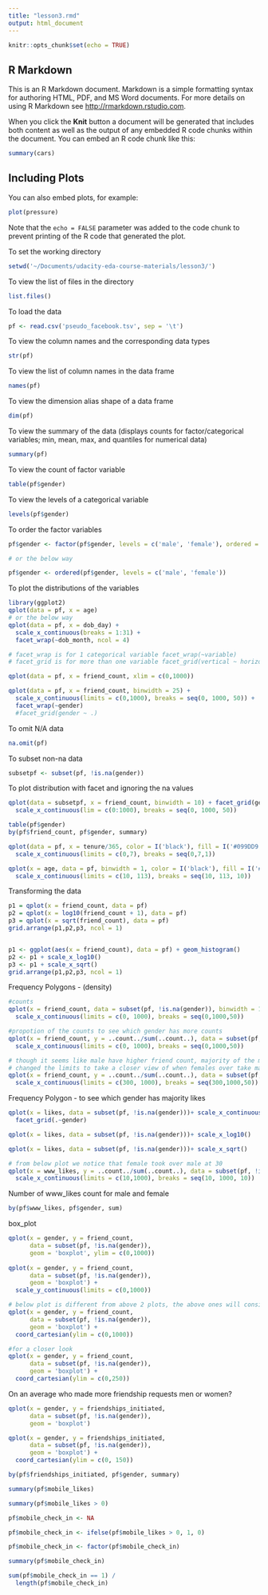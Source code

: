 ```yaml
---
title: "lesson3.rmd"
output: html_document
---
```


```r
knitr::opts_chunk$set(echo = TRUE)
```

## R Markdown

This is an R Markdown document. Markdown is a simple formatting syntax for authoring HTML, PDF, and MS Word documents. For more details on using R Markdown see <http://rmarkdown.rstudio.com>.

When you click the **Knit** button a document will be generated that includes both content as well as the output of any embedded R code chunks within the document. You can embed an R code chunk like this:

```r
summary(cars)
```

## Including Plots

You can also embed plots, for example:

```r
plot(pressure)
```

Note that the `echo = FALSE` parameter was added to the code chunk to prevent printing of the R code that generated the plot.

To set the working directory
```r
setwd('~/Documents/udacity-eda-course-materials/lesson3/')
```
To view the list of files in the directory

```r
list.files()
```

To load the data
```r
pf <- read.csv('pseudo_facebook.tsv', sep = '\t')
```

To view the column names and the corresponding data types
```r
str(pf)
```

To view the list of column names in the data frame
```r
names(pf)
```

To view the dimension alias shape of a data frame
```r
dim(pf)
```

To view the summary of the data (displays counts for factor/categorical variables; min, mean, max, and quantiles for numerical data)

```r
summary(pf)
```

To view the count of factor variable

```r
table(pf$gender)
```

To view the levels of a categorical variable
```r
levels(pf$gender)
```

To order the factor variables
```r
pf$gender <- factor(pf$gender, levels = c('male', 'female'), ordered = T)

# or the below way

pf$gender <- ordered(pf$gender, levels = c('male', 'female'))
```

To plot the distributions of the variables
```r
library(ggplot2)
qplot(data = pf, x = age)
# or the below way
qplot(data = pf, x = dob_day) +
  scale_x_continuous(breaks = 1:31) +
  facet_wrap(~dob_month, ncol = 4)

# facet_wrap is for 1 categorical variable facet_wrap(~variable)
# facet_grid is for more than one variable facet_grid(vertical ~ horizontal)

qplot(data = pf, x = friend_count, xlim = c(0,1000))

qplot(data = pf, x = friend_count, binwidth = 25) +
  scale_x_continuous(limits = c(0,1000), breaks = seq(0, 1000, 50)) +
  facet_wrap(~gender)
  #facet_grid(gender ~ .)
```

To omit N/A data

```r
na.omit(pf)
```

To subset non-na data
```r
subsetpf <- subset(pf, !is.na(gender))
```

To plot distribution with facet and ignoring the na values
```r
qplot(data = subsetpf, x = friend_count, binwidth = 10) + facet_grid(gender ~ .)
  scale_x_continuous(lim = c(0:1000), breaks = seq(0, 1000, 50)) 
```

```r
table(pf$gender)
by(pf$friend_count, pf$gender, summary)
```

```r
qplot(data = pf, x = tenure/365, color = I('black'), fill = I('#099DD9'), binwidth = 0.25, xlab = 'Number of years using facebook', ylab = 'Number of users in Sample') +
  scale_x_continuous(limits = c(0,7), breaks = seq(0,7,1))
```

```r
qplot(x = age, data = pf, binwidth = 1, color = I('black'), fill = I('#099DD9')) + 
  scale_x_continuous(limits = c(10, 113), breaks = seq(10, 113, 10))
```

Transforming the data
```r
p1 = qplot(x = friend_count, data = pf)
p2 = qplot(x = log10(friend_count + 1), data = pf)  
p3 = qplot(x = sqrt(friend_count), data = pf) 
grid.arrange(p1,p2,p3, ncol = 1)


p1 <- ggplot(aes(x = friend_count), data = pf) + geom_histogram()
p2 <- p1 + scale_x_log10()
p3 <- p1 + scale_x_sqrt()
grid.arrange(p1,p2,p3, ncol = 1)
```

Frequency Polygons - (density)
```r

#counts
qplot(x = friend_count, data = subset(pf, !is.na(gender)), binwidth = 10, geom = 'freqpoly', color = gender)+
  scale_x_continuous(limits = c(0, 1000), breaks = seq(0,1000,50))

#propotion of the counts to see which gender has more counts
qplot(x = friend_count, y = ..count../sum(..count..), data = subset(pf, !is.na(gender)), binwidth = 10, geom = 'freqpoly', color = gender)+
  scale_x_continuous(limits = c(0, 1000), breaks = seq(0,1000,50))

# though it seems like male have higher friend count, majority of the males of have lower friend count compared to females. In the right end tail female friend_count over take males 
# changed the limits to take a closer view of when females over take male count
qplot(x = friend_count, y = ..count../sum(..count..), data = subset(pf, !is.na(gender)), binwidth = 10, geom = 'freqpoly', color = gender)+
  scale_x_continuous(limits = c(300, 1000), breaks = seq(300,1000,50))
```

Frequency Polygon - to see which gender has majority likes
```r
qplot(x = likes, data = subset(pf, !is.na(gender)))+ scale_x_continuous(limits = c(0,2500)) +
  facet_grid(.~gender)

qplot(x = likes, data = subset(pf, !is.na(gender)))+ scale_x_log10()

qplot(x = likes, data = subset(pf, !is.na(gender)))+ scale_x_sqrt()

# from below plot we notice that female took over male at 30
qplot(x = www_likes, y = ..count../sum(..count..), data = subset(pf, !is.na(gender)), binwidth = 10, geom = 'freqpoly', color = gender, ylab = 'Propotion of user likes') +
  scale_x_continuous(limits = c(10,1000), breaks = seq(10, 1000, 10))
```

Number of www_likes count for male and female
```r
by(pf$www_likes, pf$gender, sum)
```

box_plot
```r
qplot(x = gender, y = friend_count, 
      data = subset(pf, !is.na(gender)),
      geom = 'boxplot', ylim = c(0,1000)) 
  
qplot(x = gender, y = friend_count, 
      data = subset(pf, !is.na(gender)),
      geom = 'boxplot') +
  scale_y_continuous(limits = c(0,1000))

# below plot is different from above 2 plots, the above ones will consider only the data between 0 and 1000 friend_count, where as this one considers entire data but visually represents only 0-1000 count 
qplot(x = gender, y = friend_count, 
      data = subset(pf, !is.na(gender)),
      geom = 'boxplot') +
  coord_cartesian(ylim = c(0,1000))

#for a closer look
qplot(x = gender, y = friend_count, 
      data = subset(pf, !is.na(gender)),
      geom = 'boxplot') +
  coord_cartesian(ylim = c(0,250))
```

On an average who made more friendship requests men or women?
```r
qplot(x = gender, y = friendships_initiated, 
      data = subset(pf, !is.na(gender)),
      geom = 'boxplot')

qplot(x = gender, y = friendships_initiated, 
      data = subset(pf, !is.na(gender)),
      geom = 'boxplot') +
  coord_cartesian(ylim = c(0, 150))

by(pf$friendships_initiated, pf$gender, summary)
```

```r
summary(pf$mobile_likes)

summary(pf$mobile_likes > 0)

pf$mobile_check_in <- NA

pf$mobile_check_in <- ifelse(pf$mobile_likes > 0, 1, 0)

pf$mobile_check_in <- factor(pf$mobile_check_in)

summary(pf$mobile_check_in)

sum(pf$mobile_check_in == 1) /
  length(pf$mobile_check_in)

```

